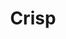 ---
title: 'Crisp'
description: 'Automatically sync customer conversations from Crisp into Stellar insights'
---